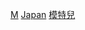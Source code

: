 {{Catnav|頁面分類|各種主題的頁面分類|按國家分類|各國人物|日本人|各职业日本人}}
{{Catnav|頁面分類|人类社会|文化|時尚|模特兒}}
{{Catnav|頁面分類|人类社会|人物|各國人物|日本人|各职业日本人}}
{{Catnav|頁面分類|人类社会|人物|各職業人物|模特兒}}
{{Catnav|頁面分類|人物|各國人物|日本人|各职业日本人}}
{{Catnav|頁面分類|人物|各職業人物|模特兒}}
{{Commons category|Models from Japan}}

[[Category:各职业日本人|M]]
[[Category:各國模特兒|Japan]]
[[Category:日本藝人|模特兒]]
